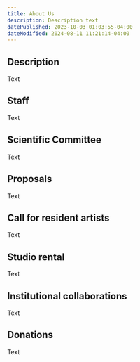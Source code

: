 ```yaml
---
title: About Us
description: Description text
datePublished: 2023-10-03 01:03:55-04:00
dateModified: 2024-08-11 11:21:14-04:00
---
```

       
## Description

Text

## Staff

Text

## Scientific Committee

Text

## Proposals

Text

## Call for resident artists

Text

## Studio rental

Text

## Institutional collaborations

Text

## Donations

Text


